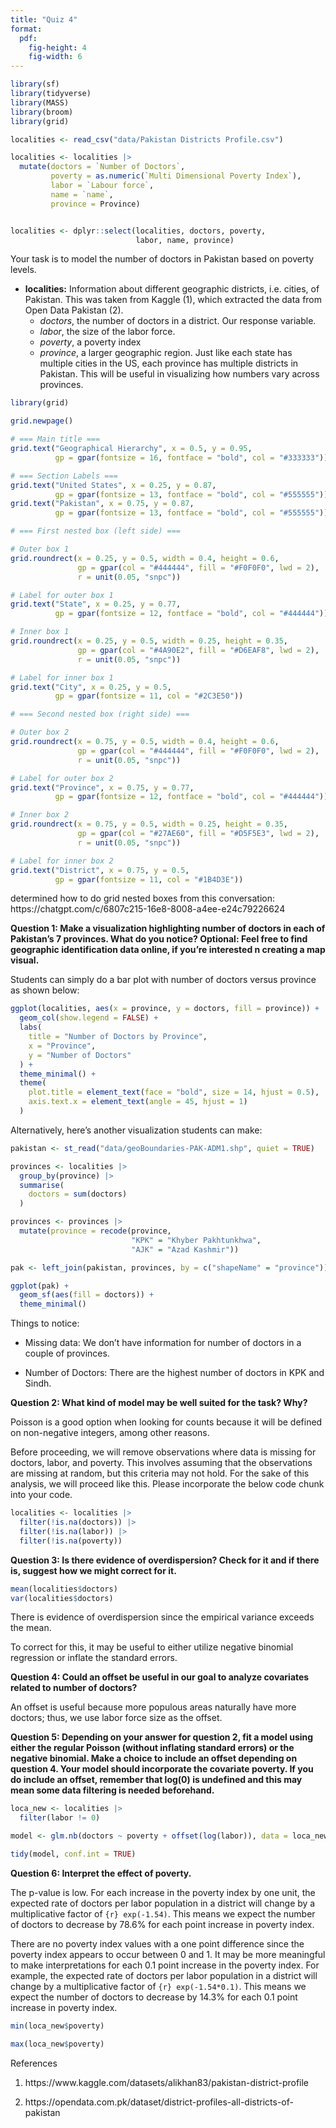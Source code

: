 ```yaml
---
title: "Quiz 4"
format: 
  pdf:
    fig-height: 4
    fig-width: 6
---
```


```r

library(sf)
library(tidyverse)
library(MASS)
library(broom)
library(grid)
```



```r
localities <- read_csv("data/Pakistan Districts Profile.csv")
```

```r
localities <- localities |>
  mutate(doctors = `Number of Doctors`,
         poverty = as.numeric(`Multi Dimensional Poverty Index`),
         labor = `Labour force`,
         name = `name`,
         province = Province)


localities <- dplyr::select(localities, doctors, poverty, 
                            labor, name, province)


```





::: {.callout-note title="Introduction to the Data."}

Your task is to model the number of doctors in Pakistan based on poverty levels.

- **localities:** Information about different geographic districts, i.e. cities, of Pakistan. This was taken from Kaggle (1), which extracted the data from Open Data Pakistan (2).
  - *doctors*, the number of doctors in a district. Our response variable.
  - *labor*, the size of the labor force.
  - *poverty*, a poverty index
  - *province*, a larger geographic region. Just like each state has multiple cities in the US, each province has multiple districts in Pakistan. This will be useful in visualizing how numbers vary across provinces.
  
:::

```r


library(grid)

grid.newpage()

# === Main title ===
grid.text("Geographical Hierarchy", x = 0.5, y = 0.95, 
          gp = gpar(fontsize = 16, fontface = "bold", col = "#333333"))

# === Section Labels ===
grid.text("United States", x = 0.25, y = 0.87, 
          gp = gpar(fontsize = 13, fontface = "bold", col = "#555555"))
grid.text("Pakistan", x = 0.75, y = 0.87, 
          gp = gpar(fontsize = 13, fontface = "bold", col = "#555555"))

# === First nested box (left side) ===

# Outer box 1
grid.roundrect(x = 0.25, y = 0.5, width = 0.4, height = 0.6, 
               gp = gpar(col = "#444444", fill = "#F0F0F0", lwd = 2), 
               r = unit(0.05, "snpc"))

# Label for outer box 1
grid.text("State", x = 0.25, y = 0.77, 
          gp = gpar(fontsize = 12, fontface = "bold", col = "#444444"))

# Inner box 1
grid.roundrect(x = 0.25, y = 0.5, width = 0.25, height = 0.35, 
               gp = gpar(col = "#4A90E2", fill = "#D6EAF8", lwd = 2), 
               r = unit(0.05, "snpc"))

# Label for inner box 1
grid.text("City", x = 0.25, y = 0.5, 
          gp = gpar(fontsize = 11, col = "#2C3E50"))

# === Second nested box (right side) ===

# Outer box 2
grid.roundrect(x = 0.75, y = 0.5, width = 0.4, height = 0.6, 
               gp = gpar(col = "#444444", fill = "#F0F0F0", lwd = 2), 
               r = unit(0.05, "snpc"))

# Label for outer box 2
grid.text("Province", x = 0.75, y = 0.77, 
          gp = gpar(fontsize = 12, fontface = "bold", col = "#444444"))

# Inner box 2
grid.roundrect(x = 0.75, y = 0.5, width = 0.25, height = 0.35, 
               gp = gpar(col = "#27AE60", fill = "#D5F5E3", lwd = 2), 
               r = unit(0.05, "snpc"))

# Label for inner box 2
grid.text("District", x = 0.75, y = 0.5, 
          gp = gpar(fontsize = 11, col = "#1B4D3E"))


```

determined how to do grid nested boxes from this conversation: https://chatgpt.com/c/6807c215-16e8-8008-a4ee-e24c79226624 




**Question 1: Make a visualization highlighting number of doctors in each of Pakistan's 7 provinces. What do you notice? Optional: Feel free to find geographic identification data online, if you're interested n creating a map visual.**

Students can simply do a bar plot with number of doctors versus province as shown below:

```r
ggplot(localities, aes(x = province, y = doctors, fill = province)) +
  geom_col(show.legend = FALSE) +
  labs(
    title = "Number of Doctors by Province",
    x = "Province",
    y = "Number of Doctors"
  ) +
  theme_minimal() +
  theme(
    plot.title = element_text(face = "bold", size = 14, hjust = 0.5),
    axis.text.x = element_text(angle = 45, hjust = 1)
  )
```


Alternatively, here's another visualization students can make:

```r

pakistan <- st_read("data/geoBoundaries-PAK-ADM1.shp", quiet = TRUE)


```
```r
provinces <- localities |>
  group_by(province) |>
  summarise(
    doctors = sum(doctors)
  )

provinces <- provinces |>
  mutate(province = recode(province,
                           "KPK" = "Khyber Pakhtunkhwa",
                           "AJK" = "Azad Kashmir"))
```


```r
pak <- left_join(pakistan, provinces, by = c("shapeName" = "province"))
```


```r
ggplot(pak) +
  geom_sf(aes(fill = doctors)) +
  theme_minimal()
```

Things to notice: 

  - Missing data: We don't have information for number of doctors in a couple of provinces. 

  - Number of Doctors: There are the highest number of doctors in KPK and Sindh. 


\newpage
**Question 2: What kind of model may be well suited for the task? Why?**

Poisson is a good option when looking for counts because it will be defined on non-negative integers, among other reasons. 


::: {.callout-note title="Additional Instructions."}
Before proceeding, we will remove observations where data is missing for doctors, labor, and poverty. This involves assuming that the observations are missing at random, but this criteria may not hold. For the sake of this analysis, we will proceed like this. Please incorporate the below code chunk into your code. 
:::


```r
localities <- localities |>
  filter(!is.na(doctors)) |>
  filter(!is.na(labor)) |>
  filter(!is.na(poverty))
```

\newpage
**Question 3: Is there evidence of overdispersion? Check for it and if there is, suggest how we might correct for it. **

```r
mean(localities$doctors)
var(localities$doctors)
```
There is evidence of overdispersion since the empirical variance exceeds the mean. 

To correct for this, it may be useful to either utilize negative binomial regression or inflate the standard errors. 





\newpage

**Question 4: Could an offset be useful in our goal to analyze covariates related to number of doctors?**

An offset is useful because more populous areas naturally have more doctors; thus, we use labor force size as the offset.

\newpage
**Question 5: Depending on your answer for question 2, fit a model using either the regular Poisson (without inflating standard errors) or the negative binomial. Make a choice to include an offset depending on question 4. Your model should incorporate the covariate poverty. If you do include an offset, remember that log(0) is undefined and this may mean some data filtering is needed beforehand.**



```r
loca_new <- localities |>
  filter(labor != 0)
```

```r
model <- glm.nb(doctors ~ poverty + offset(log(labor)), data = loca_new)

tidy(model, conf.int = TRUE)

```

\newpage

**Question 6: Interpret the effect of poverty. **

The p-value is low. For each increase in the poverty index by one unit, the expected rate of doctors per labor population in a district will change by a multiplicative factor of `{r} exp(-1.54)`. This means we expect the number of doctors to decrease by 78.6% for each point increase in poverty index. 

There are no poverty index values with a one point difference since the poverty index appears to occur between 0 and 1. It may be more meaningful to make interpretations for each 0.1 point increase in the poverty index. For example, the expected rate of doctors per labor population in a district will change by a multiplicative factor of `{r} exp(-1.54*0.1)`. This means we expect the number of doctors to decrease by 14.3% for each 0.1 point increase in poverty index.

```r
min(loca_new$poverty)

max(loca_new$poverty)
```


References

(1) https://www.kaggle.com/datasets/alikhan83/pakistan-district-profile

(2) https://opendata.com.pk/dataset/district-profiles-all-districts-of-pakistan 